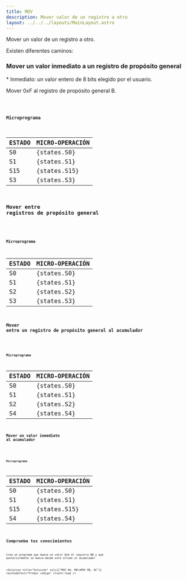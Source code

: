 ```yaml
---
title: MOV
description: Mover valor de un registro a otro
layout: ../../../layouts/MainLayout.astro
---
```



Mover un valor de un registro a otro.

Existen diferentes caminos:

### Mover un valor inmediato a un registro de propósito general

\* Inmediato: un valor entero de 8 bits elegido por el usuario.

Mover 0xF al registro de propósito general B.

<Code code="MOV 0F, RB" />

#### Microprograma

| ESTADO | MICRO-OPERACIÓN |
| :----- | :-------------- |
| S0     | {states.S0}     |
| S1     | {states.S1}     |
| S15    | {states.S15}    |
| S3     | {states.S3}     |

### Mover entre registros de propósito general

<Code code="MOV RB, RC" />

#### Microprograma

| ESTADO | MICRO-OPERACIÓN |
| :----- | :-------------- |
| S0     | {states.S0}     |
| S1     | {states.S1}     |
| S2     | {states.S2}     |
| S3     | {states.S3}     |

### Mover entre un registro de propósito general al acumulador

<Code code="MOV RB, AC" />

#### Microprograma

| ESTADO | MICRO-OPERACIÓN |
| :----- | :-------------- |
| S0     | {states.S0}     |
| S1     | {states.S1}     |
| S2     | {states.S2}     |
| S4     | {states.S4}     |

### Mover un valor inmediato al acumulador

<Code code="MOV 0F, AC" />

#### Microprograma

| ESTADO | MICRO-OPERACIÓN |
| :----- | :-------------- |
| S0     | {states.S0}     |
| S1     | {states.S1}     |
| S15    | {states.S15}    |
| S4     | {states.S4}     |

## Comprueba tus conocimientos

Crea un programa que mueva un valor 0xA al registro RB y que posteriormente se mueva desde este último al acumulador

<Solution
  title="Solución"
  sol={["MOV 0A, RB\nMOV RB, AC"]}
  testCodeText="Probar código"
  client:load
/>
